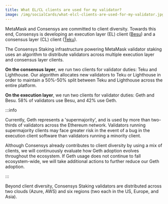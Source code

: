 ```yaml
---
title: What EL/CL clients are used for my validator?
image: /img/socialCards/what-elcl-clients-are-used-for-my-validator.jpg
---
```



<CustomLayout />

MetaMask and Consensys are committed to client diversity. Towards this end, Consensys is developing an execution layer (EL) client ([Besu](https://besu.hyperledger.org/)) and a consensus layer (CL) client ([Teku](https://consensys.io/teku)).

The Consensys Staking infrastructure powering MetaMask validator staking uses an algorithm to distribute validators across multiple execution layer and consensus layer clients.

**On the consensus layer**, we run two clients for validator duties: Teku and Lighthouse. Our algorithm allocates new validators to Teku or Lighthouse in order to maintain a 50%-50% split between Teku and Lighthouse across the entire platform.

**On the execution layer**, we run two clients for validator duties: Geth and Besu. 58% of validators use Besu, and 42% use Geth.

:::info

Currently, Geth represents a 'supermajority', and is used by more than two-thirds of validators across the Ethereum network. Validators running supermajority clients may face greater risk in the event of a bug in the execution client software than validators running a minority client.

Although Consensys already contributes to client diversity by using a mix of clients, we will continuously evaluate how Geth adoption evolves throughout the ecosystem. If Geth usage does not continue to fall ecosystem-wide, we will take additional actions to further reduce our Geth adoption.

:::

Beyond client diversity, Consensys Staking validators are distributed across two clouds (Azure, AWS) and six regions (two each in the US, Europe, and Asia).

